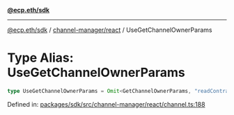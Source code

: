 [**@ecp.eth/sdk**](../../../index.mdx)

***

[@ecp.eth/sdk](/sdk-reference/index.mdx) / [channel-manager/react](/sdk-reference/channel-manager/react/index.mdx) / UseGetChannelOwnerParams

# Type Alias: UseGetChannelOwnerParams

```ts
type UseGetChannelOwnerParams = Omit<GetChannelOwnerParams, "readContract">;
```

Defined in: [packages/sdk/src/channel-manager/react/channel.ts:188](https://github.com/ecp-eth/comments-monorepo/blob/main/packages/sdk/src/channel-manager/react/channel.ts#L188)
